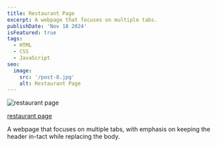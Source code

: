 ```yaml
---
title: Restaurant Page
excerpt: A webpage that focuses on multiple tabs.
publishDate: 'Nov 18 2024'
isFeatured: true
tags:
  - HTML
  - CSS
  - JavaScript
seo:
  image:
    src: '/post-8.jpg'
    alt: Restaurant Page
---
```


<Image src={postImage} alt="restaurant page" />

<a href="https://erikgrinn.github.io/odin-restaurant-page/" target="_blank">restaurant page</a>

A webpage that focuses on multiple tabs, with emphasis on keeping the header in-tact while replacing the body.
